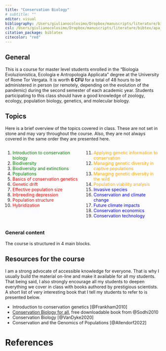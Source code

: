 ```yaml
---
title: "Conservation Biology"
# subtitle: ""
editor: visual
bibliography: /Users/giulianocolosimo/Dropbox/manuscripts/literature/bibtex/comprehensive_database.bib
csl: /Users/giulianocolosimo/Dropbox/manuscripts/literature/bibtex/apa_5th_edition.csl
citation_package: biblatex
citecolor: "red"
---
```


## General

This is a course for master level students enrolled in the "Biologia Evoluzionistica, Ecologia e Antropologia Applicata" degree at the University of Rome Tor Vergata. It is worth **6 CFU** for a total of 48 hours to be administered in person (or remotely, depending on the evolution of the pandemic) during the second semester of each academic year. Students participating to this class should have a good knowledge of zoology, ecology, population biology,  genetics, and molecular biology.

## Topics

Here is a brief overview of the topics covered in class. These are not set in stone and may vary throughout the course. Also, they are not always covered in the same order they are presented here.

::: columns
::: {.column width="50%"}
1.  [Introduction to conservation biology]{style="color: green;"}
2.  [Biodiversity]{style="color: green;"}
3.  [Biodiversity and extinctions]{style="color: green;"}
4.  [Populations]{style="color: green;"}
5.  [Basics of conservation genetics]{style="color: red;"}
6.  [Genetic drift]{style="color: red;"}
7.  [Effective population size]{style="color: red;"}
8.  [Inbreeding depression]{style="color: red;"}
9.  [Population structure]{style="color: red;"}
10. [Hybridization]{style="color: red;"}
:::

::: {.column width="50%"}
11. [Applying genetic information to conservation]{style="color: orange;"}
12. [Managing genetic diversity in captive populations]{style="color: orange;"}
13. [Managing genetic diversity in the wild]{style="color: orange;"}
14. [Population viability analysis]{style="color: orange;"}
15. [Invasive species]{style="color: blue;"}
16. [Conservation and climate change]{style="color: blue;"}
17. [Future climate impacts]{style="color: blue;"}
18. [Conservation economics]{style="color: blue;"}
19. [Conservation technology]{style="color: blue;"}
:::
:::

### General content

The course is structured in 4 main blocks.

## Resources for the course

I am a strong advocate of accessible knowledge for everyone. That is why I usually build the material on-line and make it available for all my students. That being said, I also strongly encourage all my students to deepen everything we cover in class with books authored by prestigious scientists. A short list of very interesting book that I tell my students to refer to is presented below.

- Introduction to conservation genetics [@Frankham2010]
- [Conservation Biology for all](https://conbio.org/publications/free-textbook), free downloadable book from @Sodhi2010 
- Conservation Biology [@VanDyke2020]
- Conservation and the Genomics of Populations [@Allendorf2022]

# References
